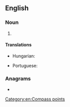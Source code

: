 {{also|ene|Ene|êne|eñe|enë|-ene|-ené}}
==English==

===Noun===
{{head|en|noun}}

# {{initialism of|east-northeast|lang=en}}

====Translations====
{{trans-top|east-northeast}}
* Hungarian: {{t+|hu|KÉK}}
{{trans-mid}}
* Portuguese: {{t|pt|ENE}}
{{trans-bottom}}

===Anagrams===
* {{anagrams|en|a=een|-een|Nee|e'en|een|nee|née}}

[[Category:en:Compass points]]